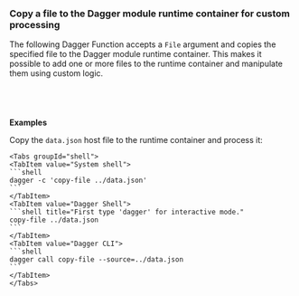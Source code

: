 
### Copy a file to the Dagger module runtime container for custom processing

The following Dagger Function accepts a `File` argument and copies the specified file to the Dagger module runtime container. This makes it possible to add one or more files to the runtime container and manipulate them using custom logic.

<Tabs groupId="language" queryString="sdk">
<TabItem value="go" label="Go">

```go file=../../../cookbook/snippets/copy-file-runtime/go/main.go
```

</TabItem>
<TabItem value="python" label="Python">

```python file=../../../cookbook/snippets/copy-file-runtime/python/main.py
```

</TabItem>
<TabItem value="typescript" label="TypeScript">

```typescript file=../../../cookbook/snippets/copy-file-runtime/typescript/index.ts
```

</TabItem>
<TabItem value="php" label="PHP">

```php file=../../../cookbook/snippets/copy-file-runtime/php/src/MyModule.php
```

</TabItem>
</Tabs>

**Examples**

Copy the `data.json` host file to the runtime container and process it:

    <Tabs groupId="shell">
    <TabItem value="System shell">
    ```shell
    dagger -c 'copy-file ../data.json'
    ```
    </TabItem>
    <TabItem value="Dagger Shell">
    ```shell title="First type 'dagger' for interactive mode."
    copy-file ../data.json
    ```
    </TabItem>
    <TabItem value="Dagger CLI">
    ```shell
    dagger call copy-file --source=../data.json
    ```
    </TabItem>
    </Tabs>
